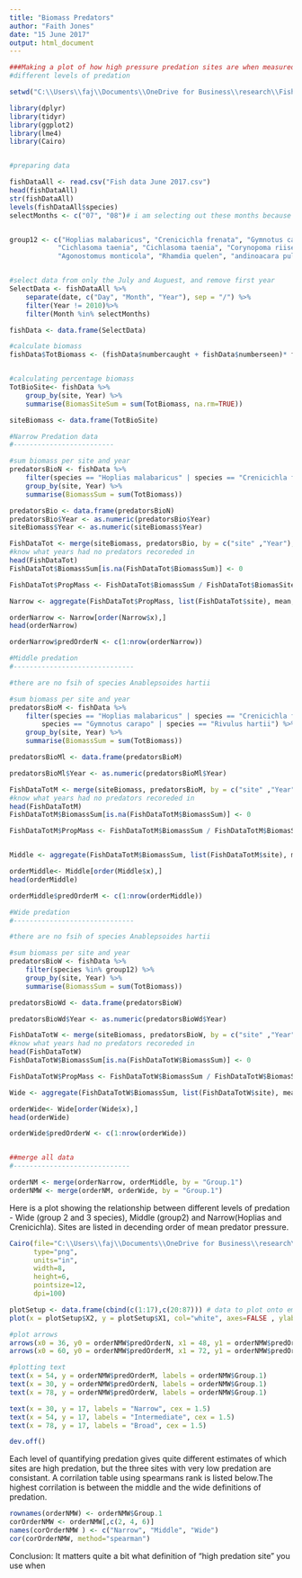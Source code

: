 ---
title: "Biomass Predators"
author: "Faith Jones"
date: "15 June 2017"
output: html_document
---
```{r, include=FALSE}
###Making a plot of how high pressure predation sites are when measured in 
#different levels of predation

setwd("C:\\Users\\faj\\Documents\\OneDrive for Business\\research\\FishPredation\\Data")

library(dplyr)
library(tidyr)
library(ggplot2)
library(lme4)
library(Cairo)


#preparing data 

fishDataAll <- read.csv("Fish data June 2017.csv")
head(fishDataAll)
str(fishDataAll)
levels(fishDataAll$species)
selectMonths <- c("07", "08")# i am selecting out these months because then i can use the last timepoint 


group12 <- c("Hoplias malabaricus", "Crenicichla frenata", "Gymnotus carapo", "Anablepsoides hartii",
			"Cichlasoma taenia", "Cichlasoma taenia", "Corynopoma riisei", "Roeboides dientonito", 
			"Agonostomus monticola", "Rhamdia quelen", "andinoacara pulcher", "Hemigrammus unilineatus", "Rivulus hartii")


#select data from only the July and Auguest, and remove first year 
SelectData <- fishDataAll %>% 
	separate(date, c("Day", "Month", "Year"), sep = "/") %>%
	filter(Year != 2010)%>%
	filter(Month %in% selectMonths)

fishData <- data.frame(SelectData)

#calculate biomass
fishData$TotBiomass <- (fishData$numbercaught + fishData$numberseen)* fishData$weight


#calculating percentage biomass
TotBioSite<- fishData %>% 
	group_by(site, Year) %>%
	summarise(BiomasSiteSum = sum(TotBiomass, na.rm=TRUE))

siteBiomass <- data.frame(TotBioSite)

#Narrow Predation data
#-------------------------

#sum biomass per site and year
predatorsBioN <- fishData %>% 
	filter(species == "Hoplias malabaricus" | species == "Crenicichla frenata") %>%
	group_by(site, Year) %>%
	summarise(BiomassSum = sum(TotBiomass))

predatorsBio <- data.frame(predatorsBioN)
predatorsBio$Year <- as.numeric(predatorsBio$Year)
siteBiomass$Year <- as.numeric(siteBiomass$Year)

FishDataTot <- merge(siteBiomass, predatorsBio, by = c("site" ,"Year"),all=TRUE) # this makes sure i 
#know what years had no predators recoreded in 
head(FishDataTot)
FishDataTot$BiomassSum[is.na(FishDataTot$BiomassSum)] <- 0

FishDataTot$PropMass <- FishDataTot$BiomassSum / FishDataTot$BiomasSiteSum

Narrow <- aggregate(FishDataTot$PropMass, list(FishDataTot$site), mean, na.rm=TRUE)

orderNarrow <- Narrow[order(Narrow$x),]
head(orderNarrow)

orderNarrow$predOrderN <- c(1:nrow(orderNarrow))

#Middle predation 
#------------------------------

#there are no fsih of species Anablepsoides hartii

#sum biomass per site and year
predatorsBioM <- fishData %>% 
	filter(species == "Hoplias malabaricus" | species == "Crenicichla frenata" | 
		species == "Gymnotus carapo" | species == "Rivulus hartii") %>%
	group_by(site, Year) %>%
	summarise(BiomassSum = sum(TotBiomass))

predatorsBioMl <- data.frame(predatorsBioM)

predatorsBioMl$Year <- as.numeric(predatorsBioMl$Year)

FishDataTotM <- merge(siteBiomass, predatorsBioM, by = c("site" ,"Year"),all=TRUE) # this makes sure i 
#know what years had no predators recoreded in 
head(FishDataTotM)
FishDataTotM$BiomassSum[is.na(FishDataTotM$BiomassSum)] <- 0

FishDataTotM$PropMass <- FishDataTotM$BiomassSum / FishDataTotM$BiomasSiteSum


Middle <- aggregate(FishDataTotM$BiomassSum, list(FishDataTotM$site), mean, na.rm=TRUE)

orderMiddle<- Middle[order(Middle$x),]
head(orderMiddle)

orderMiddle$predOrderM <- c(1:nrow(orderMiddle))

#Wide predation 
#------------------------------

#there are no fsih of species Anablepsoides hartii

#sum biomass per site and year
predatorsBioW <- fishData %>% 
	filter(species %in% group12) %>%
	group_by(site, Year) %>%
	summarise(BiomassSum = sum(TotBiomass))

predatorsBioWd <- data.frame(predatorsBioW)

predatorsBioWd$Year <- as.numeric(predatorsBioWd$Year)

FishDataTotW <- merge(siteBiomass, predatorsBioW, by = c("site" ,"Year"),all=TRUE) # this makes sure i 
#know what years had no predators recoreded in 
head(FishDataTotW)
FishDataTotW$BiomassSum[is.na(FishDataTotW$BiomassSum)] <- 0

FishDataTotW$PropMass <- FishDataTotW$BiomassSum / FishDataTotW$BiomasSiteSum

Wide <- aggregate(FishDataTotW$BiomassSum, list(FishDataTotW$site), mean, na.rm=TRUE)

orderWide<- Wide[order(Wide$x),]
head(orderWide)

orderWide$predOrderW <- c(1:nrow(orderWide))


##merge all data 
#-----------------------------

orderNM <- merge(orderNarrow, orderMiddle, by = "Group.1")
orderNMW <- merge(orderNM, orderWide, by = "Group.1")

```

Here is a plot showing the relationship between different levels of predation - 
Wide (group 2 and 3 species), Middle (group2) and Narrow(Hoplias and Crenicichla).
Sites are listed in decending order of mean predator pressure.

```{r}

Cairo(file="C:\\Users\\faj\\Documents\\OneDrive for Business\\research\\bioTIME\\users\\Faith\\TriniFishPredation\\Biomass_tangle.png",
      type="png",
      units="in", 
      width=8,
      height=6,
      pointsize=12,
      dpi=100)

plotSetup <- data.frame(cbind(c(1:17),c(20:87))) # data to plot onto emptyp plot
plot(x = plotSetup$X2, y = plotSetup$X1, col="white", axes=FALSE , ylab = " ", xlab = "  ")

#plot arrows
arrows(x0 = 36, y0 = orderNMW$predOrderN, x1 = 48, y1 = orderNMW$predOrderM, length = 0.001)
arrows(x0 = 60, y0 = orderNMW$predOrderM, x1 = 72, y1 = orderNMW$predOrderW, length = 0.001)

#plotting text 
text(x = 54, y = orderNMW$predOrderM, labels = orderNMW$Group.1)
text(x = 30, y = orderNMW$predOrderN, labels = orderNMW$Group.1)
text(x = 78, y = orderNMW$predOrderW, labels = orderNMW$Group.1)

text(x = 30, y = 17, labels = "Narrow", cex = 1.5)
text(x = 54, y = 17, labels = "Intermediate", cex = 1.5)
text(x = 78, y = 17, labels = "Broad", cex = 1.5)

dev.off()

```

Each level of quantifying predation gives quite different estimates of which sites are high 
predation, but the three sites with very low predation are consistant. A corrilation
table using spearmans rank is listed below.The highest corrilation is between the
middle and the wide definitions of predation. 

```{r}
rownames(orderNMW) <- orderNMW$Group.1
corOrderNMW <- orderNMW[,c(2, 4, 6)] 
names(corOrderNMW ) <- c("Narrow", "Middle", "Wide")
cor(corOrderNMW, method="spearman")
```

Conclusion: It matters quite a bit what definition of "high predation site" you 
use when 
